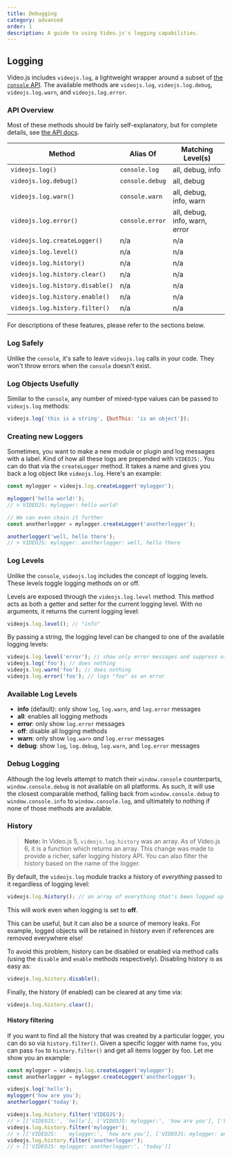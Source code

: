 ```yaml
---
title: Debugging
category: advanced
order: 1
description: A guide to using Video.js's logging capabilities.
---
```


## Logging

Video.js includes `videojs.log`, a lightweight wrapper around a subset of [the `console` API][console]. The available methods are `videojs.log`, `videojs.log.debug`, `videojs.log.warn`, and `videojs.log.error`.

### API Overview

Most of these methods should be fairly self-explanatory, but for complete details, see [the API docs][api].

| Method                          | Alias Of        | Matching Level(s)             |
| ------------------------------- | --------------- | ----------------------------- |
| `videojs.log()`                 | `console.log`   | all, debug, info              |
| `videojs.log.debug()`           | `console.debug` | all, debug                    |
| `videojs.log.warn()`            | `console.warn`  | all, debug, info, warn        |
| `videojs.log.error()`           | `console.error` | all, debug, info, warn, error |
| `videojs.log.createLogger()`    | n/a             | n/a                           |
| `videojs.log.level()`           | n/a             | n/a                           |
| `videojs.log.history()`         | n/a             | n/a                           |
| `videojs.log.history.clear()`   | n/a             | n/a                           |
| `videojs.log.history.disable()` | n/a             | n/a                           |
| `videojs.log.history.enable()`  | n/a             | n/a                           |
| `videojs.log.history.filter()`  | n/a             | n/a                           |

For descriptions of these features, please refer to the sections below.

### Log Safely

Unlike the `console`, it's safe to leave `videojs.log` calls in your code. They won't throw errors when the `console` doesn't exist.

### Log Objects Usefully

Similar to the `console`, any number of mixed-type values can be passed to `videojs.log` methods:

```js
videojs.log('this is a string', {butThis: 'is an object'});
```

### Creating new Loggers

Sometimes, you want to make a new module or plugin and log messages with a label. Kind of how all these logs are prepended with `VIDEOJS:`. You can do that via the `createLogger` method. It takes a name and gives you back a log object like `videojs.log`. Here's an example:

```js
const mylogger = videojs.log.createLogger('mylogger');

mylogger('hello world!');
// > VIDEOJS: mylogger: hello world!

// We can even chain it further
const anotherlogger = mylogger.createLogger('anotherlogger');

anotherlogger('well, hello there');
// > VIDEOJS: mylogger: anotherlogger: well, hello there
```

### Log Levels

Unlike the `console`, `videojs.log` includes the concept of logging levels. These levels toggle logging methods on or off.

Levels are exposed through the `videojs.log.level` method. This method acts as both a getter and setter for the current logging level. With no arguments, it returns the current logging level:

```js
videojs.log.level(); // "info"
```

By passing a string, the logging level can be changed to one of the available logging levels:

```js
videojs.log.level('error'); // show only error messages and suppress others
videojs.log('foo'); // does nothing
videojs.log.warn('foo'); // does nothing
videojs.log.error('foo'); // logs "foo" as an error
```

### Available Log Levels

* **info** (default): only show `log`, `log.warn`, and `log.error` messages
* **all**: enables all logging methods
* **error**: only show `log.error` messages
* **off**: disable all logging methods
* **warn**: only show `log.warn` _and_ `log.error` messages
* **debug**: show `log`, `log.debug`, `log.warn`, and `log.error` messages

### Debug Logging

Although the log levels attempt to match their `window.console` counterparts, `window.console.debug` is not available on all platforms. As such, it will use the closest comparable method, falling back from `window.console.debug` to `window.console.info` to `window.console.log`, and ultimately to nothing if none of those methods are available.

### History

> **Note:** In Video.js 5, `videojs.log.history` was an array. As of Video.js 6, it is a function which returns an array. This change was made to provide a richer, safer logging history API. You can also filter the history based on the name of the logger.

By default, the `videojs.log` module tracks a history of _everything_ passed to it regardless of logging level:

```js
videojs.log.history(); // an array of everything that's been logged up to now
```

This will work even when logging is set to **off**.

This can be useful, but it can also be a source of memory leaks. For example, logged objects will be retained in history even if references are removed everywhere else!

To avoid this problem, history can be disabled or enabled via method calls (using the `disable` and `enable` methods respectively). Disabling history is as easy as:

```js
videojs.log.history.disable();
```

Finally, the history (if enabled) can be cleared at any time via:

```js
videojs.log.history.clear();
```

#### History filtering

If you want to find all the history that was created by a particular logger, you can do so via `history.filter()`.
Given a specific logger with name `foo`, you can pass `foo` to `history.filter()` and get all items logger by foo.
Let me show you an example:

```js
const mylogger = videojs.log.createLogger('mylogger');
const anotherlogger = mylogger.createLogger('anotherlogger');

videojs.log('hello');
mylogger('how are you');
anotherlogger('today');

videojs.log.history.filter('VIDEOJS');
// > [['VIDEOJS:', 'hello'], ['VIDEOJS: mylogger:', 'how are you'], ['VIDEOJS: mylogger: anotherlogger:', 'today']]
videojs.log.history.filter('mylogger');
// > [['VIDEOJS:    mylogger:', 'how are you'], ['VIDEOJS: mylogger: anotherlogger:', 'today']]
videojs.log.history.filter('anotherlogger');
// > [['VIDEOJS: mylogger: anotherlogger:', 'today']]
```

[api]: https://docs.videojs.com/

[console]: https://developer.mozilla.org/en-US/docs/Web/API/Console
